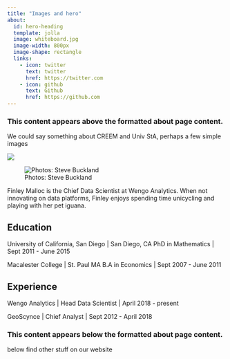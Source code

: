 ```yaml
---
title: "Images and hero"
about:
  id: hero-heading
  template: jolla
  image: whiteboard.jpg
  image-width: 800px
  image-shape: rectangle
  links:
    - icon: twitter
      text: twitter
      href: https://twitter.com
    - icon: github
      text: Github
      href: https://github.com
---
```


### This content appears above the formatted about page content.

We could say something about CREEM and Univ StA, perhaps a few simple images


::: {layout-ncol=2}
![](https://static.wixstatic.com/media/e1aeed_2b06aa80ebed4efdacef108f1ba9e60e.jpg/v1/fill/w_568,h_345,al_c,q_80,usm_0.66_1.00_0.01/e1aeed_2b06aa80ebed4efdacef108f1ba9e60e.jpg)

![Photos: Steve Buckland](https://static.wixstatic.com/media/e1aeed_8ca62ee34e7941099d44c572de314ce9~mv2.jpg/v1/fill/w_568,h_378,al_c,q_80,usm_0.66_1.00_0.01/e1aeed_8ca62ee34e7941099d44c572de314ce9~mv2.jpg)
:::


:::{#hero-heading}

Finley Malloc is the Chief Data Scientist at Wengo Analytics. When not innovating on data platforms, Finley enjoys spending time unicycling and playing with her pet iguana.

## Education

University of California, San Diego | San Diego, CA
PhD in Mathematics | Sept 2011 - June 2015

Macalester College | St. Paul MA
B.A in Economics | Sept 2007 - June 2011

## Experience

Wengo Analytics | Head Data Scientist | April 2018 - present

GeoScynce | Chief Analyst | Sept 2012 - April 2018

:::

### This content appears below the formatted about page content.

below find other stuff on our website